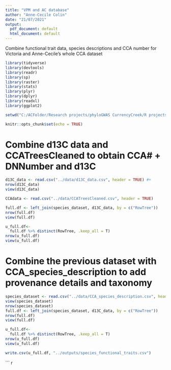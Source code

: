 ```yaml
---
title: "VPM and AC database"
author: "Anne-Cecile Colin"
date: "21/07/2021"
output:
  pdf_document: default
  html_document: default
---
```

Combine functional trait data, species descriptions and CCA number for Victoria and Anne-Cecile's whole CCA dataset

```r

library(tidyverse)
library(devtools)
library(readr)
library(sp)
library(raster)
library(stats)
library(plyr)
library(dplyr)
library(readxl)
library(ggplot2)

setwd("C:/ACFolder/Research projects/phyloGWAS CurrencyCreek/R projects/EucsDroughtTraitsCoordination")

knitr::opts_chunk$set(echo = TRUE)
```

# Combine d13C data and CCATreesCleaned to obtain CCA# + DNNumber and d13C

``` r
d13C_data <- read.csv("../data/d13C_data.csv", header = TRUE) #+
nrow(d13C_data)
view(d13C_data)

CCAdata <- read.csv("../data/CCATreesCleaned.csv", header = TRUE)

full.df <- left_join(species_dataset, d13C_data, by = c("RowTree"))
nrow(full.df)
view(full.df)

u_full.df<-
  full.df %>% distinct(RowTree, .keep_all = T)
nrow(u_full.df)
view(u_full.df)
```

# Combine the previous dataset with CCA_species_description to add provenance details and taxonomy

``` r
species_dataset <- read.csv("../data/CCA_species_description.csv", header = TRUE)
view(species_dataset)
nrow(species_dataset)
full.df <- left_join(species_dataset, d13C_data, by = c("RowTree"))
nrow(full.df)
view(full.df)

u_full.df<-
  full.df %>% distinct(RowTree, .keep_all = T)
nrow(u_full.df)
view(u_full.df)

write.csv(u_full.df, "../outputs/species_functional_traits.csv")

```

``` r